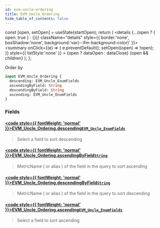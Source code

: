 ```yaml
---
id: evm-uncle-ordering
title: EVM_Uncle_Ordering
hide_table_of_contents: false
---
```







  const [open, setOpen] = useState(startOpen);
  return (
    <details {...(open ? { open: true } : {})} className="details" style={{ border:'none', boxShadow:'none', background:'var(--ifm-background-color)' }}>
      <summary
        onClick={(e) => {
          e.preventDefault();
          setOpen((open) => !open);
        }}
        style={{ listStyle:'none' }}
      >
      {open ? dataOpen : dataClose}
      </summary>
      {open && children}
    </details>
  );
};










Order by


```graphql
input EVM_Uncle_Ordering {
  descending: EVM_Uncle_EnumFields
  ascendingByField: String
  descendingByField: String
  ascending: EVM_Uncle_EnumFields
}
```




### Fields

#### [<code style={{ fontWeight: 'normal' }}>EVM_Uncle_Ordering.<b>descending</b></code>](#)<Bullet />[`EVM_Uncle_EnumFields`](/docs/graphql-reference/enums/evm-uncle-enum-fields) <Badge class="badge badge--secondary" text="enum"/> 
> 
> 
> Select a field to sort descending
> 

#### [<code style={{ fontWeight: 'normal' }}>EVM_Uncle_Ordering.<b>ascendingByField</b></code>](#)<Bullet />[`String`](/docs/graphql-reference/scalars/string) <Badge class="badge badge--secondary" text="scalar"/> 
> 
> 
> MetricName ( or alias ) of the field in the query to sort ascending
> 

#### [<code style={{ fontWeight: 'normal' }}>EVM_Uncle_Ordering.<b>descendingByField</b></code>](#)<Bullet />[`String`](/docs/graphql-reference/scalars/string) <Badge class="badge badge--secondary" text="scalar"/> 
> 
> 
> MetricName ( or alias ) of the field in the query to sort descending
> 

#### [<code style={{ fontWeight: 'normal' }}>EVM_Uncle_Ordering.<b>ascending</b></code>](#)<Bullet />[`EVM_Uncle_EnumFields`](/docs/graphql-reference/enums/evm-uncle-enum-fields) <Badge class="badge badge--secondary" text="enum"/> 
> 
> 
> Select a field to sort ascending
> 



